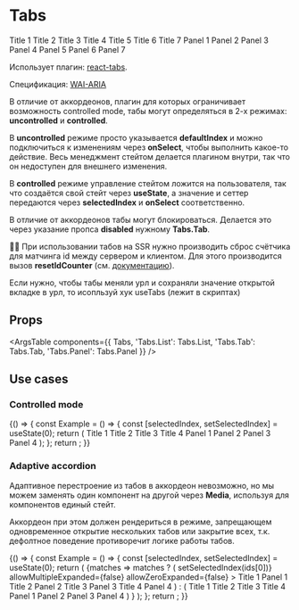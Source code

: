 
<Meta title="Controls / Tabs" component={Tabs} />

# Tabs

<Story name="Uncontrolled mode">
    <Tabs defaultIndex={0}>
        <Tabs.List>
            <Tabs.Tab>Title 1</Tabs.Tab>
            <Tabs.Tab>Title 2</Tabs.Tab>
            <Tabs.Tab>Title 3</Tabs.Tab>
            <Tabs.Tab count={1}>Title 4</Tabs.Tab>
            <Tabs.Tab marker>Title 5</Tabs.Tab>
            <Tabs.Tab disabled count={2}>
                Title 6
            </Tabs.Tab>
            <Tabs.Tab disabled marker>
                Title 7
            </Tabs.Tab>
        </Tabs.List>
        <Tabs.Panel>Panel 1</Tabs.Panel>
        <Tabs.Panel>Panel 2</Tabs.Panel>
        <Tabs.Panel>Panel 3</Tabs.Panel>
        <Tabs.Panel>Panel 4</Tabs.Panel>
        <Tabs.Panel>Panel 5</Tabs.Panel>
        <Tabs.Panel>Panel 6</Tabs.Panel>
        <Tabs.Panel>Panel 7</Tabs.Panel>
    </Tabs>
</Story>

Использует плагин: [react-tabs](https://github.com/reactjs/react-tabs).

Спецификация: [WAI-ARIA](https://www.w3.org/TR/wai-aria-practices/#tabpanel)

В отличие от аккордеонов, плагин для которых ограничивает возможность controlled mode, табы могут определяться в 2-х режимах: **uncontrolled** и **controlled**.

В **uncontrolled** режиме просто указывается **defaultIndex** и можно подключиться к изменениям через **onSelect**, чтобы выполнить какое-то действие. Весь менеджмент стейтом делается плагином внутри, так что он недоступен для внешнего изменения.

В **controlled** режиме управление стейтом ложится на пользователя, так что создаётся свой стейт через **useState**, а значение и сеттер передаются через **selectedIndex** и **onSelect** соответственно.

В отличие от аккордеонов табы могут блокироваться. Делается это через указание пропса **disabled** нужному **Tabs.Tab**.

☝🏿 При использовании табов на SSR нужно производить сброс счётчика для матчинга id между сервером и клиентом. Для этого производится вызов **resetIdCounter** (см. [документацию](https://github.com/reactjs/react-tabs#resetidcounter-void)).

Если нужно, чтобы табы меняли урл и сохраняли значение открытой вкладке в урл, то исопльзуй хук useTabs (лежит в скриптах)

## Props

<ArgsTable components={{ Tabs, 'Tabs.List': Tabs.List, 'Tabs.Tab': Tabs.Tab, 'Tabs.Panel': Tabs.Panel }} />

## Use cases

### Controlled mode

<Canvas>
    <Story name="Controlled mode">
        {() => {
            const Example = () => {
                const [selectedIndex, setSelectedIndex] = useState(0);
                return (
                    <Tabs selectedIndex={selectedIndex} onSelect={setSelectedIndex}>
                        <Tabs.List>
                            <Tabs.Tab>Title 1</Tabs.Tab>
                            <Tabs.Tab>Title 2</Tabs.Tab>
                            <Tabs.Tab disabled>Title 3</Tabs.Tab>
                            <Tabs.Tab>Title 4</Tabs.Tab>
                        </Tabs.List>
                        <Tabs.Panel>Panel 1</Tabs.Panel>
                        <Tabs.Panel>Panel 2</Tabs.Panel>
                        <Tabs.Panel>Panel 3</Tabs.Panel>
                        <Tabs.Panel>Panel 4</Tabs.Panel>
                    </Tabs>
                );
            };
            return <Example />;
        }}
    </Story>
</Canvas>

### Adaptive accordion

Адаптивное перестроение из табов в аккордеон невозможно, но мы можем заменять один компонент на другой через **Media**, используя для компонентов единый стейт.

Аккордеон при этом должен рендериться в режиме, запрещающем одновременное открытие нескольких табов или закрытие всех, т.к. дефолтное поведение противоречит логике работы табов.

<Canvas>
    <Story name="Adaptive accordion">
        {() => {
            const Example = () => {
                const [selectedIndex, setSelectedIndex] = useState(0);
                return (
                    <Media query={{ maxWidth: 767 }}>
                        {matches =>
                            matches ? (
                                <Accordion
                                    preExpanded={[selectedIndex]}
                                    onChange={ids => setSelectedIndex(ids[0])}
                                    allowMultipleExpanded={false}
                                    allowZeroExpanded={false}
                                >
                                    <Accordion.Item uuid={0}>
                                        <Accordion.Heading>
                                            <Accordion.Button>Title 1</Accordion.Button>
                                        </Accordion.Heading>
                                        <Accordion.Panel>Panel 1</Accordion.Panel>
                                    </Accordion.Item>
                                    <Accordion.Item uuid={1}>
                                        <Accordion.Heading>
                                            <Accordion.Button>Title 2</Accordion.Button>
                                        </Accordion.Heading>
                                        <Accordion.Panel>Panel 2</Accordion.Panel>
                                    </Accordion.Item>
                                    <Accordion.Item uuid={2}>
                                        <Accordion.Heading>
                                            <Accordion.Button>Title 3</Accordion.Button>
                                        </Accordion.Heading>
                                        <Accordion.Panel>Panel 3</Accordion.Panel>
                                    </Accordion.Item>
                                    <Accordion.Item uuid={3}>
                                        <Accordion.Heading>
                                            <Accordion.Button>Title 4</Accordion.Button>
                                        </Accordion.Heading>
                                        <Accordion.Panel>Panel 4</Accordion.Panel>
                                    </Accordion.Item>
                                </Accordion>
                            ) : (
                                <Tabs selectedIndex={selectedIndex} onSelect={setSelectedIndex}>
                                    <Tabs.List>
                                        <Tabs.Tab>Title 1</Tabs.Tab>
                                        <Tabs.Tab>Title 2</Tabs.Tab>
                                        <Tabs.Tab>Title 3</Tabs.Tab>
                                        <Tabs.Tab>Title 4</Tabs.Tab>
                                    </Tabs.List>
                                    <Tabs.Panel>Panel 1</Tabs.Panel>
                                    <Tabs.Panel>Panel 2</Tabs.Panel>
                                    <Tabs.Panel>Panel 3</Tabs.Panel>
                                    <Tabs.Panel>Panel 4</Tabs.Panel>
                                </Tabs>
                            )
                        }
                    </Media>
                );
            };
            return <Example />;
        }}
    </Story>
</Canvas>
